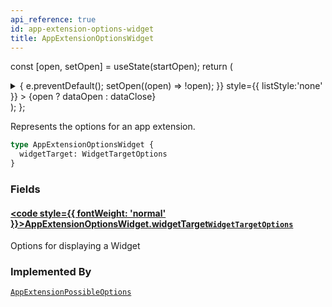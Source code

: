 ```yaml
---
api_reference: true
id: app-extension-options-widget
title: AppExtensionOptionsWidget
---
```






const [open, setOpen] = useState(startOpen);
return (
<details {...(open ? { open: true } : {})} className="details" style={{ border:'none', boxShadow:'none', background:'var(--ifm-background-color)' }}>
<summary
onClick={(e) => {
e.preventDefault();
setOpen((open) => !open);
}}
style={{ listStyle:'none' }} >
{open ? dataOpen : dataClose}
</summary>
{open && children}
</details>
);
};

Represents the options for an app extension.

```graphql
type AppExtensionOptionsWidget {
  widgetTarget: WidgetTargetOptions
}
```

### Fields

#### [<code style={{ fontWeight: 'normal' }}>AppExtensionOptionsWidget.<b>widgetTarget</b></code>](#)<Bullet />[`WidgetTargetOptions`](../../../api-reference/apps/objects/widget-target-options.mdx) <Badge class="badge badge--secondary" text="object"/> <Badge class="badge badge--secondary" text="apps"/>

Options for displaying a Widget

### Implemented By

[`AppExtensionPossibleOptions`](../../../api-reference/miscellaneous/unions/app-extension-possible-options.mdx) <Badge class="badge badge--secondary" text="union"/>
